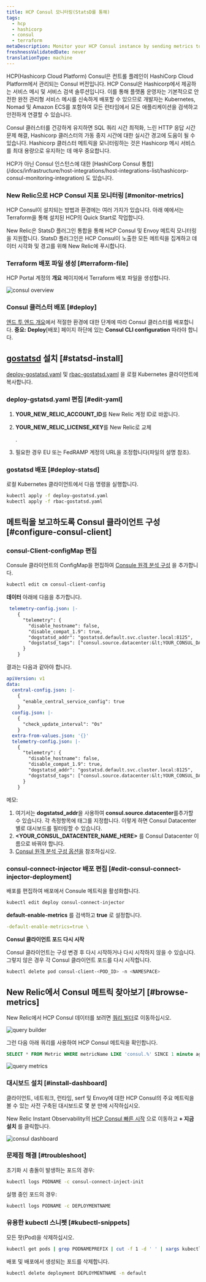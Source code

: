 ```yaml
---
title: HCP Consul 모니터링(StatsD를 통해)
tags:
  - hcp
  - hashicorp
  - consul
  - terraform
metaDescription: Monitor your HCP Consul instance by sending metrics to New Relic via Statsd
freshnessValidatedDate: never
translationType: machine
---
```






HCP(Hashicorp Cloud Platform) Consul은 컨트롤 플레인이 HashiCorp Cloud Platform에서 관리되는 Consul 버전입니다. HCP Consul은 Hashicorp에서 제공하는 서비스 메시 및 서비스 검색 솔루션입니다. 이를 통해 플랫폼 운영자는 기본적으로 안전한 완전 관리형 서비스 메시를 신속하게 배포할 수 있으므로 개발자는 Kubernetes, Nomad 및 Amazon ECS를 포함하여 모든 런타임에서 모든 애플리케이션을 검색하고 안전하게 연결할 수 있습니다.

Consul 클러스터를 건강하게 유지하면 SQL 쿼리 시간 최적화, 느린 HTTP 응답 시간 문제 해결, Hashicorp 클러스터의 가동 중지 시간에 대한 실시간 경고에 도움이 될 수 있습니다. Hashicorp 클러스터 메트릭을 모니터링하는 것은 Hashicorp 메시 서비스를 최대 용량으로 유지하는 데 매우 중요합니다.

<Callout variant="tip">
  HCP가 아닌 Consul 인스턴스에 대한 [HashiCorp Consul 통합](/docs/infrastructure/host-integrations/host-integrations-list/hashicorp-consul-monitoring-integration) 도 있습니다.
</Callout>

### New Relic으로 HCP Consul 지표 모니터링 [#monitor-metrics]

HCP Consul이 설치되는 방법과 환경에는 여러 가지가 있습니다. 아래 예에서는 Terraform을 통해 설치된 HCP의 Quick Start로 작업합니다.

New Relic은 StatsD 플러그인 통합을 통해 HCP Consul 및 Envoy 메트릭 모니터링을 지원합니다. StatsD 플러그인은 HCP Consul이 노출한 모든 메트릭을 집계하고 데이터 시각화 및 경고를 위해 New Relic에 푸시합니다.

### Terraform 배포 파일 생성 [#terraform-file]

HCP Portal 계정의 **개요** 페이지에서 Terraform 배포 파일을 생성합니다.

<img
  title="consul overview"
  alt="consul overview"
  src={infrastructureConsulOverview}
/>

### Consul 클러스터 배포 [#deploy]

[엔드 투 엔드 개요](https://learn.hashicorp.com/tutorials/cloud/consul-end-to-end-overview)에서 적절한 환경에 대한 단계에 따라 Consul 클러스터를 배포합니다. **중요:** **Deploy**\[배포] 페이지 하단에 있는 **Consul CLI configuration** 따라야 합니다.

## [gostatsd](https://github.com/atlassian/gostatsd) 설치 [#statsd-install]

[deploy-gostatsd.yaml](https://github.com/newrelic-experimental/hashicorp-quickstart-annex/blob/main/hcp-consul/deploy-gostatsd.yaml) 및 [rbac-gostatsd.yaml](https://github.com/newrelic-experimental/hashicorp-quickstart-annex/blob/main/hcp-consul/rbac-gostatsd.yaml) 을 로컬 Kubernetes 클라이언트에 복사합니다.

### deploy-gstatsd.yaml 편집 [#edit-yaml]

1. **YOUR_NEW_RELIC_ACCOUNT_ID**를 New Relic 계정 ID로 바꿉니다.

2. **YOUR_NEW_RELIC_LICENSE_KEY**를 New Relic로 교체

   <InlinePopover type="licenseKey"/>

   .

3. 필요한 경우 EU 또는 FedRAMP 계정의 URL을 조정합니다(파일의 설명 참조).

### gostatsd 배포 [#deploy-statsd]

로컬 Kubernetes 클라이언트에서 다음 명령을 실행합니다.

```bash
kubectl apply -f deploy-gostatsd.yaml
kubectl apply -f rbac-gostatsd.yaml
```

## 메트릭을 보고하도록 Consul 클라이언트 구성 [#configure-consul-client]

### consul-Client-configMap 편집

Consule 클라이언트의 ConfigMap을 편집하여 [Consule 원격 분석 구성](https://www.consul.io/docs/agent/telemetry) 을 추가합니다.

```bash
kubectl edit cm consul-client-config
```

**데이터** 아래에 다음을 추가합니다.

```yaml
 telemetry-config.json: |-
    {   
      "telemetry": {
        "disable_hostname": false,
        "disable_compat_1.9": true,
        "dogstatsd_addr": "gostatsd.default.svc.cluster.local:8125",
        "dogstatsd_tags": ["consul.source.datacenter:&lt;YOUR_CONSUL_DATACENTER_NAME_HERE&gt;"]
      }   
    }  

```

결과는 다음과 같아야 합니다.

```yaml
apiVersion: v1
data:
  central-config.json: |-
    {   
      "enable_central_service_config": true
    }   
  config.json: |-
    {   
      "check_update_interval": "0s"
    }   
  extra-from-values.json: '{}'
  telemetry-config.json: |-
    {   
      "telemetry": {
        "disable_hostname": false,
        "disable_compat_1.9": true,
        "dogstatsd_addr": "gostatsd.default.svc.cluster.local:8125",
        "dogstatsd_tags": ["consul.source.datacenter:&lt;YOUR_CONSUL_DATACENTER_NAME_HERE&gt;"]
      }   
    }  

```

메모:

1. 여기서는 **dogstatsd_addr**을 사용하여 **consul.source.datacenter**를추가할 수 있습니다. 각 측정항목에 태그를 지정합니다. 이렇게 하면 Consul Datacenter별로 대시보드를 필터링할 수 있습니다.
2. **&lt;YOUR_CONSUL_DATACENTER_NAME_HERE>** 를 Consul Datacenter 이름으로 바꿔야 합니다.
3. [Consul 원격 분석 구성 옵션을](https://www.consul.io/docs/agent/config/config-files#telemetry) 참조하십시오.

### consul-connect-injector 배포 편집 [#edit-consul-connect-injector-deployment]

배포를 편집하여 배포에서 Consule 메트릭을 활성화합니다.

```bash
kubectl edit deploy consul-connect-injector
```

**default-enable-metrics** 를 검색하고 **true** 로 설정합니다.

```yaml
-default-enable-metrics=true \
```

**Consul 클라이언트 포드 다시 시작**

Consul 클라이언트는 구성 변경 후 다시 시작하거나 다시 시작하지 않을 수 있습니다. 그렇지 않은 경우 각 Consul 클라이언트 포드를 다시 시작합니다.

```bash
kubectl delete pod consul-client-<POD_ID> -n <NAMESPACE>
```

## New Relic에서 Consul 메트릭 찾아보기 [#browse-metrics]

New Relic에서 HCP Consul 데이터를 보려면 [쿼리 빌더](/docs/query-your-data/explore-query-data/query-builder/introduction-query-builder/)로 이동하십시오.

<img
  title="query builder"
  alt="query builder"
  src={infrastructureQueryBuilder}
/>

그런 다음 아래 쿼리를 사용하여 HCP Consul 메트릭을 확인합니다.

```SQL
SELECT * FROM Metric WHERE metricName LIKE 'consul.%' SINCE 1 minute ago
```

<img
  title="query metrics"
  alt="query metrics"
  src={infrastructureQueryMetrics}
/>

### 대시보드 설치 [#install-dashboard]

클라이언트, 네트워크, 런타임, serf 및 Envoy에 대한 HCP Consul의 주요 메트릭을 볼 수 있는 사전 구축된 대시보드로 몇 분 만에 시작하십시오.

New Relic Instant Observability의 [HCP Consul 빠른 시작](https://newrelic.com/instant-observability/hcp-consul) 으로 이동하고 **+ 지금 설치** 를 클릭합니다.

<img
  title="consul dashboard"
  alt="consul dashboard"
  src={infrastructureConsulDashboard}
/>

### 문제점 해결 [#troubleshoot]

초기화 시 충돌이 발생하는 포드의 경우:

```bash
kubectl logs PODNAME -c consul-connect-inject-init
```

실행 중인 포드의 경우:

```bash
kubectl logs PODNAME -c DEPLOYMENTNAME
```

### 유용한 kubectl 스니펫 [#kubectl-snippets]

모든 팟(Pod)을 삭제하십시오.

```bash
kubectl get pods | grep PODNAMEPREFIX | cut -f 1 -d ' ' | xargs kubectl delete pods
```

배포 및 배포에서 생성되는 포드를 삭제합니다.

```bash
kubectl delete deployment DEPLOYMENTNAME -n default
```